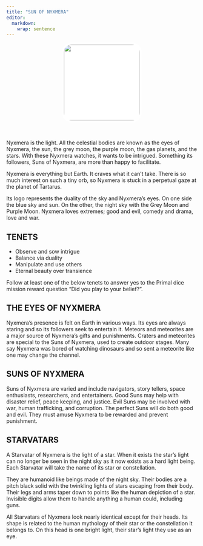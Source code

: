 ```yaml
---
title: "SUN OF NYXMERA"
editor: 
  markdown: 
    wrap: sentence
---
```


<center>
![](images/Nyxmera.png){style="width:200px; background:white; border-radius:25px; border:white 5px solid"}
</center>

<br>

Nyxmera is the light.
All the celestial bodies are known as the eyes of Nyxmera, the sun, the grey moon, the purple moon, the gas planets, and the stars.
With these Nyxmera watches, it wants to be intrigued.
Something its followers, Suns of Nyxmera, are more than happy to facilitate.

Nyxmera is everything but Earth.
It craves what it can’t take.
There is so much interest on such a tiny orb, so Nyxmera is stuck in a perpetual gaze at the planet of Tartarus.

Its logo represents the duality of the sky and Nyxmera’s eyes.
On one side the blue sky and sun.
On the other, the night sky with the Grey Moon and Purple Moon.
Nyxmera loves extremes; good and evil, comedy and drama, love and war.

## TENETS

- Observe and sow intrigue
- Balance via duality
- Manipulate and use others
- Eternal beauty over transience

Follow at least one of the below tenets to answer yes to the Primal dice mission reward question "Did you play to your belief?".

## **THE EYES OF NYXMERA**

Nyxmera’s presence is felt on Earth in various ways.
Its eyes are always staring and so its followers seek to entertain it.
Meteors and meteorites are a major source of Nyxmera’s gifts and punishments.
Craters and meteorites are special to the Suns of Nyxmera, used to create outdoor stages.
Many say Nyxmera was bored of watching dinosaurs and so sent a meteorite like one may change the channel.

## **SUNS OF NYXMERA**

Suns of Nyxmera are varied and include navigators, story tellers, space enthusiasts, researchers, and entertainers.
Good Suns may help with disaster relief, peace keeping, and justice.
Evil Suns may be involved with war, human trafficking, and corruption.
The perfect Suns will do both good and evil.
They must amuse Nyxmera to be rewarded and prevent punishment.

## **STARVATARS**

A Starvatar of Nyxmera is the light of a star.
When it exists the star’s light can no longer be seen in the night sky as it now exists as a hard light being.
Each Starvatar will take the name of its star or constellation.

They are humanoid like beings made of the night sky.
Their bodies are a pitch black solid with the twinkling lights of stars escaping from their body.
Their legs and arms taper down to points like the human depiction of a star.
Invisible digits allow them to handle anything a human could, including guns.

All Starvatars of Nyxmera look nearly identical except for their heads.
Its shape is related to the human mythology of their star or the constellation it belongs to.
On this head is one bright light, their star’s light they use as an eye.
